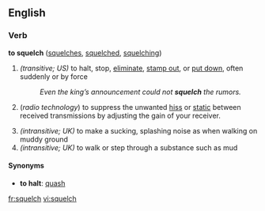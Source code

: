 ==English==

===Verb===
'''to squelch''' ([[squelches]], [[squelched]], [[squelching]])

# ''(transitive; US)'' to halt, stop, [[eliminate]], [[stamp out]], or [[put down]], often suddenly or by force
#:''Even the king’s announcement could not '''squelch''' the rumors.''
# {{transitive}} (''radio technology'') to suppress the unwanted [[hiss]] or [[static]] between received transmissions by adjusting the gain of your receiver.
# ''(intransitive; UK)'' to make a sucking, splashing noise as when walking on muddy ground
# ''(intransitive; UK)'' to walk or step through a substance such as mud

====Synonyms====
* '''to halt''': [[quash]]

[[fr:squelch]]
[[vi:squelch]]